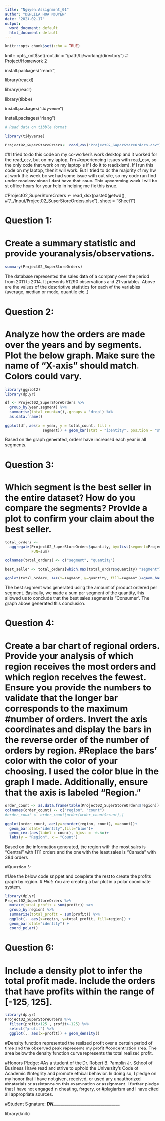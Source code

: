```yaml
---
title: "Nguyen.Assignment_01"
author: "DEHLILA HOA NGUYEN"
date: "2023-02-17"
output:
  word_document: default
  html_document: default
---
```


```r
knitr::opts_chunk$set(echo = TRUE)
```

knitr::opts_knit$set(root.dir = "/path/to/working/directory")
# Project/Homework 2

install.packages("readr")

library(readxl)

library(readr)

library(tibble)

install.packages("tidyverse")

install.packages("rlang")

```r

# Read data on tibble format 

library(tidyverse)

Project02_SuperStoreOrders<- read_csv("Project02_SuperStoreOrders.csv")

```

##I tried to do this code on my co-worker's work desktop and it worked for the read_csv, but on my laptop, I'm #experiencing issues with read_csv, so the only code that work on my laptop is if I do it to read(xlsm). If I run this code on my laptop, then it will work. But I tried to do the majority of my hw at work this week bc we had some issue with out site, so my code run find under read.csv since I dont have that issue. This upcomming week I will be st office hours for your help in helping me fix this issue. 

#Project02_SuperStoreOrders <- read_xlsx(paste0(getwd(), #"/../Input/Project02_SuperStoreOrders.xlsx"),
                        sheet = "Sheet1")

# Question 1:

# Create a summary statistic and provide youranalysis/observations.

```r

summary(Project02_SuperStoreOrders)

```

The database represented the sales data of a company over the period from 2011 to 2014. It presents 51290 observations and 21 variables. Above are the values of the descriptive statistics for each of the variables (average, median or mode, quantile etc..)

# Question 2:

# Analyze how the orders are made over the years and by segments. Plot the below graph. Make sure the name of "X-axis" should match. Colors could vary.

```r
library(ggplot2)
library(dplyr)

df <- Project02_SuperStoreOrders %>%
  group_by(year,segment) %>% 
  summarise(total_count=n(),.groups = 'drop') %>% 
  as.data.frame()

ggplot(df, aes(x = year, y = total_count, fill =
                 segment)) + geom_bar(stat = "identity", position = "stack") + labs(x = "Year of Order", y = "Count", fill = "segment")
```

Based on the graph generated, orders have increased each year in all segments. 

# Question 3:

# Which segment is the best seller in the entire dataset? How do you compare the segments? Provide a plot to confirm your claim about the best seller.

```r

total_orders <-
  aggregate(Project02_SuperStoreOrders$quantity, by=list(segment=Project02_SuperStoreOrders$segment),
            FUN=sum) 

colnames(total_orders) <- c("segment", "quantity")

best_seller <- total_orders[which.max(total_orders$quantity),"segment"]

ggplot(total_orders, aes(x=segment, y=quantity, fill=segment))+geom_bar(stat="identity")

```

The best segment was generated using the amount of product ordered per
segment. Basically, we made a sum per segment of the quantity, this allowed us
to conclude that the best sales segment is "Consumer". The graph above
generated this conclusion.

# Question 4:

# Create a bar chart of regional orders. Provide your analysis of which region receives the most orders and which region receives the fewest. Ensure you provide the numbers to validate that the longer bar corresponds to the maximum #number of orders. Invert the axis coordinates and display the bars in the reverse order of the number of orders by region. #Replace the bars' color with the color of your choosing. I used the color blue in the graph I made. Additionally, ensure that the axis is labeled "Region."

```r
order_count <- as.data.frame(table(Project02_SuperStoreOrders$region))
colnames(order_count) <- c("region", "count")
#order_count <- order_count[order(order_count$count),]

ggplot(order_count, aes(y=reorder(region, count), x=count))+
  geom_bar(stat="identity",fill="blue")+
  geom_text(aes(label = count), hjust = -0.50)+
  labs(y = "Region", x = "Count")

```

Based on the information generated, the region with the most sales is "Central" with 1111 orders and the one with the least sales is "Canada" with 384 orders.

#Question 5:

#Use the below code snippet and complete the rest to create the profits graph by region.
# *Hint*: You are creating a bar plot in a polar coordinate system.

```r
library(dplyr) 
Project02_SuperStoreOrders %>% 
  mutate(total_profit = sum(profit)) %>% 
  group_by(region) %>% 
  summarize(total_profit = sum(profit)) %>%
  ggplot(., aes(x=region, y=total_profit, fill=region)) + 
  geom_bar(stat="identity") + 
  coord_polar()

```

# Question 6:

# Include a density plot to infer the total profit made. Include the orders that have profits within the range of [-125, 125].

```r
library(dplyr) 
Project02_SuperStoreOrders %>%
  filter(profit<125 , profit>-125) %>%
  select("profit") %>%
  ggplot(., aes(x=profit)) + geom_density()
```


#Density function represented the realized profit over a certain period of time and the observed peak represents my profit #concentration area. The area below the density function curve represents the total realized profit.

#Honors Pledge:
#As a student of the Dr. Robert B. Pamplin Jr. School of Business I have read and strive to uphold the University’s Code of Academic #Integrity and promote ethical behavior. In doing so, I pledge on my honor that I have not given, received, or used any unauthorized #materials or assistance on this examination or assignment.  I further pledge that I have not engaged in cheating, forgery, or #plagiarism and I have cited all appropriate sources.


#Student Signature:  ___DN_____________________________________



library(knitr)

